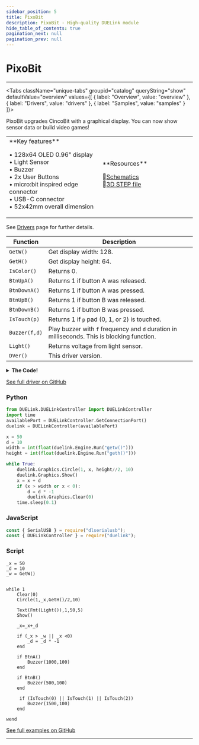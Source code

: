 ```yaml
---
sidebar_position: 5
title: PixoBit
description: PixoBit - High-quality DUELink module
hide_table_of_contents: true
pagination_next: null
pagination_prev: null
---
```



# PixoBit

<ImageSection 
  product="mcpixobit-d"
  tagline="micro:bit Form Factor with 128x64 OLED 0.96"
/>

---

<Tabs className="unique-tabs" groupid="catalog" queryString="show" defaultValue="overview"
  values={[
    {
        label: "Overview",
        value: "overview"
    },
    {
        label: "Drivers",
        value: "drivers"
    },
    {
        label: "Samples",
        value: "samples"
    }
]}>

<TabItem value="overview">

PixoBit upgrades CincoBit with a graphical display. You can now show sensor data or build video games!

<table><td width='50%'>
**Key features**

• 128x64 OLED 0.96" display<br/>
• Light Sensor<br/>
• Buzzer<br/>
• 2x User Buttons<br/>
• micro:bit inspired edge connector<br/>
• USB-C connector<br/>
• 52x42mm overall dimension<br/>

</td><td width='50%'>
**Resources**
 
📄[Schematics](/sch/gdl-mcpixobit-d.pdf)<br/>
🔩[3D STEP file](/3d/gdl-mcpixobit-d.step)<br/>
</td></table>

</TabItem>

<TabItem value="drivers">

See [Drivers](/docs/engine/drivers) page for further details.

| Function | Description |
|----------|-------------|
| `GetW()` | Get display width: 128. |
| `GetH()` | Get display height: 64. |
| `IsColor()` | Returns 0. |
| `BtnUpA()` | Returns 1 if button A was released. |
| `BtnDownA()` | Returns 1 if button A was pressed. |
| `BtnUpB()` | Returns 1 if button B was released. |
| `BtnDownB()` | Returns 1 if button B was pressed. |
| `IsTouch(p)` | Returns 1 if `p` pad (0, 1, or 2) is touched. |
| `Buzzer(f,d)` | Play buzzer with `f` frequency and `d` duration in milliseconds. This is blocking function. |
| `Light()` | Returns voltage from light sensor. |
| `DVer()` | This driver version. |
<details>
<summary><strong>The Code!</strong></summary>

**PixoBit Driver**

```batch
##### PixoBit Driver #####

fn DVer()
    return 1.0
fend

Dim b1[2]

fn LcdCmd(c)
	b1[0] = 0
	b1[1] = c
    I2cWr(0x3c,b1,[])
fend

fn Init()

    BtnEn(BtnPin('A'), 1) # Btn A
    BtnEn(BtnPin('B'), 1) # Btn B

    DWrite(11,0) # reset pin
    DWrite(11,1) 
    Wait(10)

    # config I2C bus with 400Kz
    I2cCfg(400)
    Wait(20)
    GfxCfg(1,{0x3C},128,64, 1)
    
    LcdCmd(0xAE):LcdCmd(0x00):LcdCmd(0x10)
    LcdCmd(0x40):LcdCmd(0x81):LcdCmd(0xCF)
    LcdCmd(0xA1):LcdCmd(0xA6):LcdCmd(0xA8)
    LcdCmd(0x3F):LcdCmd(0xD3):LcdCmd(0x00)
    LcdCmd(0xD5):LcdCmd(0x80):LcdCmd(0xD9)
    LcdCmd(0xF1):LcdCmd(0xDA):LcdCmd(0x12)
    LcdCmd(0xDB):LcdCmd(0x40):LcdCmd(0x8D)
    LcdCmd(0x14):LcdCmd(0xAF):LcdCmd(0xC8)
    LcdCmd(0x20):LcdCmd(0x00):LcdCmd(0x21)
    LcdCmd(0):LcdCmd(128-1)
    LcdCmd(0x22):LcdCmd(0):LcdCmd(7)
    
    Dim a1[]={131, 200, 
        147, 200,
        262, 500}    

    Clear(0)
    TextS("DUELink",1,25,25,2,3)
    Show()
fend

fn BtnPin(a)
    if a = 'A'
        return 20
    end
    if a = 'B'
        return 23
    end
    while 1
        PrintLn("ERROR!!")
        Wait(200)
    wend
fend

fn IsColor()
    return 0
fend

fn GetW()
    return 128
fend

fn GetH()
    return 64
fend

fn BtnA()
    if BtnDown(BtnPin('A')) 
        Return 1
    else
        Return 0
    end
fend

fn BtnB()
    if BtnDown(BtnPin('B'))
        Return 1
    else
        Return 0
    end
fend

fn Buzzer(f,d)
    Freq(4, f, d,0.5)
fend

fn Light()
    return Trunc(VRead(5)/(ReadVCC() )*100)
fend

fn IsTouch(p)
    return Touch(p+1,10,1,1) > 200
fend

Init()

######################### 
```

</details>

[See full driver on GitHub](https://github.com/ghi-electronics/duelink-website/tree/main/static/code/drivers)

</TabItem>

<TabItem value="samples">

### Python

```python
from DUELink.DUELinkController import DUELinkController
import time
availablePort = DUELinkController.GetConnectionPort()
duelink = DUELinkController(availablePort)

x = 50
d = 10
width = int(float(duelink.Engine.Run("getw()")))
height = int(float(duelink.Engine.Run("geth()")))

while True:
    duelink.Graphics.Circle(1, x, height//2, 10)
    duelink.Graphics.Show()
    x = x + d
    if (x > width or x < 0):
        d = d * -1
        duelink.Graphics.Clear(0)
    time.sleep(0.1)
```

### JavaScript

```javascript
const { SerialUSB } = require("dlserialusb");
const { DUELinkController } = require("duelink");
```

### Script

```batch
_x = 50
_d = 10
_w = GetW()


while 1
    Clear(0)
    Circle(1,_x,GetH()/2,10)
    
    Text(Fmt(Light()),1,50,5)
    Show()
    
    _x=_x+_d
 
    if (_x > _w || _x <0)
        _d = _d * -1    
    end
    
    if BtnA()
        Buzzer(1000,100)
    end
    
    if BtnB()
        Buzzer(500,100)
    end
    
     if (IsTouch(0) || IsTouch(1) || IsTouch(2))
        Buzzer(1500,100)
    end
    
wend
```

[See full examples on GitHub](https://github.com/ghi-electronics/duelink-website/tree/main/static/code/samples)

</TabItem>

</Tabs>

---

<OrderSection
    product="DUELink PixoBit"
    partnumber="GDL-MCPIXOBIT-D"
    price="$0.00"
/>

